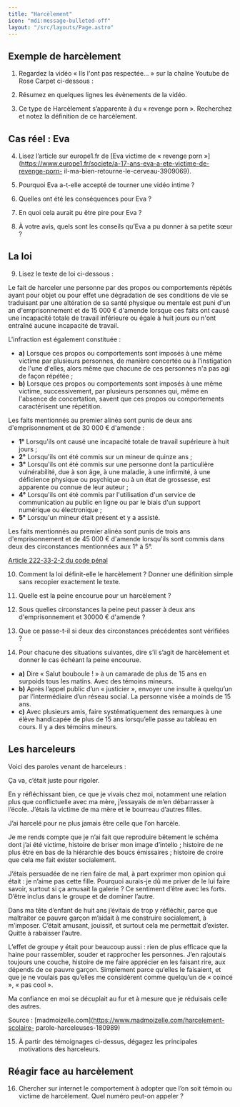 ```yaml
---
title: "Harcèlement"
icon: "mdi:message-bulleted-off"
layout: "/src/layouts/Page.astro"
---
```


## Exemple de harcèlement

1. Regardez la vidéo « Ils l'ont pas respectée… » sur la chaîne Youtube de
Rose Carpet ci-dessous :

2. Résumez en quelques lignes les évènements de la vidéo.

3. Ce type de Harcèlement s’apparente à du « revenge porn ». Recherchez et
notez la définition de ce harcèlement.

## Cas réel : Eva

4. Lisez l’article sur europe1.fr de [Eva victime de « revenge porn
»](https://www.europe1.fr/societe/a-17-ans-eva-a-ete-victime-de-revenge-porn-
il-ma-bien-retourne-le-cerveau-3909069).

5. Pourquoi Eva a-t-elle accepté de tourner une vidéo intime ?

6. Quelles ont été les conséquences pour Eva ?

7. En quoi cela aurait pu être pire pour Eva ?

8. À votre avis, quels sont les conseils qu’Eva a pu donner à sa petite
sœur ?

## La loi

9. Lisez le texte de loi ci-dessous :

Le fait de harceler une personne par des propos ou comportements répétés ayant
pour objet ou pour effet une dégradation de ses conditions de vie se
traduisant par une altération de sa santé physique ou mentale est puni d'un an
d'emprisonnement et de 15 000 € d'amende lorsque ces faits ont causé une
incapacité totale de travail inférieure ou égale à huit jours ou n'ont
entraîné aucune incapacité de travail.

L'infraction est également constituée :

  - **a)** Lorsque ces propos ou comportements sont imposés à une même victime par plusieurs personnes, de manière concertée ou à l'instigation de l'une d'elles, alors même que chacune de ces personnes n'a pas agi de façon répétée ;
  - **b)** Lorsque ces propos ou comportements sont imposés à une même victime, successivement, par plusieurs personnes qui, même en l'absence de concertation, savent que ces propos ou comportements caractérisent une répétition.

Les faits mentionnés au premier alinéa sont punis de deux ans d'emprisonnement
et de 30 000 € d'amende :

  - **1°** Lorsqu'ils ont causé une incapacité totale de travail supérieure à huit jours ;
  - **2°** Lorsqu'ils ont été commis sur un mineur de quinze ans ;
  - **3°** Lorsqu'ils ont été commis sur une personne dont la particulière vulnérabilité, due à son âge, à une maladie, à une infirmité, à une déficience physique ou psychique ou à un état de grossesse, est apparente ou connue de leur auteur ;
  - **4°** Lorsqu'ils ont été commis par l'utilisation d'un service de communication au public en ligne ou par le biais d'un support numérique ou électronique ;
  - **5°** Lorsqu'un mineur était présent et y a assisté.

Les faits mentionnés au premier alinéa sont punis de trois ans
d'emprisonnement et de 45 000 € d'amende lorsqu'ils sont commis dans deux des
circonstances mentionnées aux 1° à 5°.

[Article 222-33-2-2 du code
pénal](https://www.legifrance.gouv.fr/codes/article_lc/LEGIARTI000045292599)

10. Comment la loi définit-elle le harcèlement ? Donner une définition
simple sans recopier exactement le texte.

11. Quelle est la peine encourue pour un harcèlement ?

12. Sous quelles circonstances la peine peut passer à deux ans
d'emprisonnement et 30000 € d'amende ?

13. Que ce passe-t-il si deux des circonstances précédentes sont vérifiées
?

14. Pour chacune des situations suivantes, dire s’il s’agit de harcèlement
et donner le cas échéant la peine encourue.

  - **a)** Dire « Salut bouboule ! » à un camarade de plus de 15 ans en surpoids tous les matins. Avec des témoins mineurs.
  - **b)** Après l’appel public d’un « justicier », envoyer une insulte à quelqu’un par l’intermédiaire d’un réseau social. La personne visée a moinds de 15 ans.
  - **c)** Avec plusieurs amis, faire systématiquement des remarques à une élève handicapée de plus de 15 ans lorsqu’elle passe au tableau en cours. Il y a des témoins mineurs.

## Les harceleurs

Voici des paroles venant de harceleurs :

Ça va, c’était juste pour rigoler.

En y réfléchissant bien, ce que je vivais chez moi, notamment une relation
plus que conflictuelle avec ma mère, j’essayais de m’en débarrasser à l’école.
J’étais la victime de ma mère et le bourreau d’autres filles.

J’ai harcelé pour ne plus jamais être celle que l’on harcèle.

Je me rends compte que je n’ai fait que reproduire bêtement le schéma dont
j’ai été victime, histoire de briser mon image d’intello ; histoire de ne plus
être en bas de la hiérarchie des boucs émissaires ; histoire de croire que
cela me fait exister socialement.

J’étais persuadée de ne rien faire de mal, à part exprimer mon opinion qui
était : je n’aime pas cette fille. Pourquoi aurais-je dû me priver de le lui
faire savoir, surtout si ça amusait la galerie ? Ce sentiment d’être avec les
forts. D’être inclus dans le groupe et de dominer l’autre.

Dans ma tête d’enfant de huit ans j’évitais de trop y réfléchir, parce que
maltraiter ce pauvre garçon m’aidait à me construire socialement, à m’imposer.
C’était amusant, jouissif, et surtout cela me permettait d’exister. Quitte à
rabaisser l’autre.

L’effet de groupe y était pour beaucoup aussi : rien de plus efficace que la
haine pour rassembler, souder et rapprocher les personnes. J’en rajoutais
toujours une couche, histoire de me faire apprécier en les faisant rire, aux
dépends de ce pauvre garçon. Simplement parce qu’elles le faisaient, et que je
ne voulais pas qu’elles me considèrent comme quelqu’un de « coincé », « pas
cool ».

Ma confiance en moi se décuplait au fur et à mesure que je réduisais celle des
autres.

Source : [madmoizelle.com](https://www.madmoizelle.com/harcelement-scolaire-
parole-harceleuses-180989)

15. À partir des témoignages ci-dessus, dégagez les principales
motivations des harceleurs.

## Réagir face au harcèlement

16. Chercher sur internet le comportement à adopter que l’on soit témoin
ou victime de harcèlement. Quel numéro peut-on appeler ?
